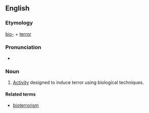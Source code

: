 ==English==
=== Etymology ===
[[bio-]] + [[terror]]

=== Pronunciation ===
* {{a|UK}} {{IPA|/ˈbaɪəʊˌtɛɹə(ɹ)/}} {{SAMPA|/"baI@U%tEr@(r)/}}

===Noun===
{{en-noun|-}}

# [[Activity]] designed to induce terror using biological techniques.

====Related terms====
*[[bioterrorism]]